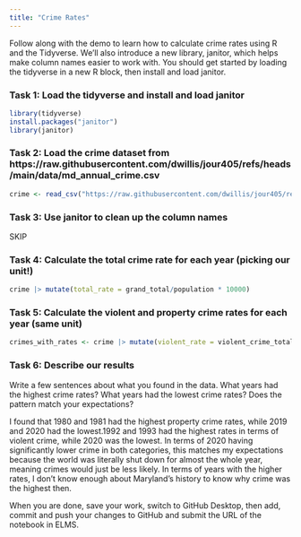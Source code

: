 ```yaml
---
title: "Crime Rates"
---
```


Follow along with the demo to learn how to calculate crime rates using R and the Tidyverse. We'll also introduce a new library, janitor, which helps make column names easier to work with. You should get started by loading the tidyverse in a new R block, then install and load janitor.

### Task 1: Load the tidyverse and install and load janitor
```r
library(tidyverse)
install.packages("janitor")
library(janitor)
```




### Task 2: Load the crime dataset from https://raw.githubusercontent.com/dwillis/jour405/refs/heads/main/data/md_annual_crime.csv
```r
crime <- read_csv("https://raw.githubusercontent.com/dwillis/jour405/refs/heads/main/data/md_annual_crime.csv") |> clean_names()
```

### Task 3: Use janitor to clean up the column names

SKIP


### Task 4: Calculate the total crime rate for each year (picking our unit!)
```r
crime |> mutate(total_rate = grand_total/population * 10000)
```




### Task 5: Calculate the violent and property crime rates for each year (same unit)
```r
crimes_with_rates <- crime |> mutate(violent_rate = violent_crime_total/population * 10000, property_rate = property_crime_total/population * 10000)
```



### Task 6: Describe our results

Write a few sentences about what you found in the data. What years had the highest crime rates? What years had the lowest crime rates? Does the pattern match your expectations?

I found that 1980 and 1981 had the highest property crime rates, while 2019 and 2020 had the lowest.1992 and 1993 had the highest rates in terms of violent crime, while 2020 was the lowest. In terms of 2020 having significantly lower crime in both categories, this matches my expectations because the world was literally shut down for almost the whole year, meaning crimes would just be less likely. In terms of years with the higher rates, I don't know enough about Maryland's history to know why crime was the highest then.



When you are done, save your work, switch to GitHub Desktop, then add, commit and push your changes to GitHub and submit the URL of the notebook in ELMS.
